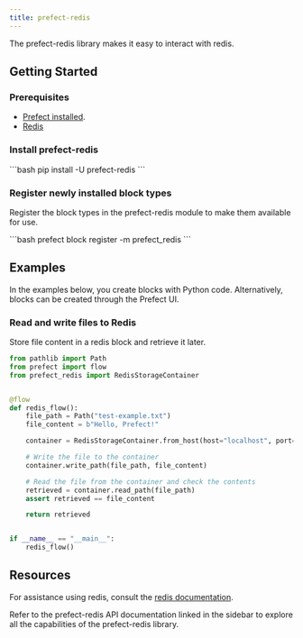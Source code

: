 ```yaml
---
title: prefect-redis
---
```


The prefect-redis library makes it easy to interact with redis.

## Getting Started

### Prerequisites

- [Prefect installed](/3.0rc/getting-started/installation/).
- [Redis](https://redis.io/docs/latest/get-started/)

### Install prefect-redis

<div class = "terminal">
```bash
pip install -U prefect-redis
```
</div>

### Register newly installed block types

Register the block types in the prefect-redis module to make them available for use.

<div class = "terminal">
```bash
prefect block register -m prefect_redis
```
</div>

## Examples

In the examples below, you create blocks with Python code.
Alternatively, blocks can be created through the Prefect UI.

### Read and write files to Redis

Store file content in a redis block and retrieve it later.

```python
from pathlib import Path
from prefect import flow
from prefect_redis import RedisStorageContainer


@flow
def redis_flow():
    file_path = Path("test-example.txt")
    file_content = b"Hello, Prefect!"

    container = RedisStorageContainer.from_host(host="localhost", port=6379, db=0)

    # Write the file to the container
    container.write_path(file_path, file_content)

    # Read the file from the container and check the contents
    retrieved = container.read_path(file_path)
    assert retrieved == file_content

    return retrieved


if __name__ == "__main__":
    redis_flow()
```

## Resources

For assistance using redis, consult the [redis documentation](https://redis.io/docs/latest/).

Refer to the prefect-redis API documentation linked in the sidebar to explore all the capabilities of the prefect-redis library.
